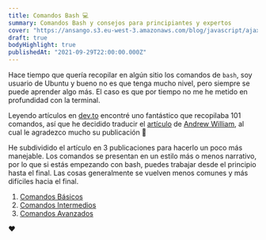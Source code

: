 ```yaml
---
title: Comandos Bash 💻
summary: Comandos Bash y consejos para principiantes y expertos
cover: "https://ansango.s3.eu-west-3.amazonaws.com/blog/javascript/ajax/2048x1365.webp"
draft: true
bodyHighlight: true
publishedAt: "2021-09-29T22:00:00.000Z"
---
```


Hace tiempo que quería recopilar en algún sitio los comandos de `bash`, soy usuario de Ubuntu y bueno no es que tenga mucho nivel, pero siempre se puede aprender algo más. El caso es que por tiempo no me he metido en profundidad con la terminal.

Leyendo artículos en [dev.to](https://dev.to) encontré uno fantástico que recopilaba 101 comandos, así que he decidido traducir el [artículo](https://dev.to/awwsmm/101-bash-commands-and-tips-for-beginners-to-experts-30je#first-commands) de [Andrew William](https://awwsmm.com/), al cual le agradezco mucho su publicación 💓

He subdividido el artículo en 3 publicaciones para hacerlo un poco más manejable. Los comandos se presentan en un estilo más o menos narrativo, por lo que si estás empezando con bash, puedes trabajar desde el principio hasta el final. Las cosas generalmente se vuelven menos comunes y más difíciles hacia el final.

1. [Comandos Básicos](/blog/linux/101-comandos-bash-basicos)
2. [Comandos Intermedios](/blog/linux/101-comandos-bash-intermedios)
3. [Comandos Avanzados](/blog/linux/101-comandos-bash-avanzados)

❤️
